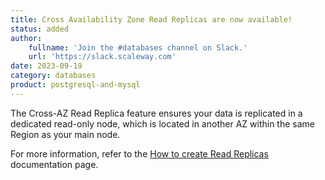 ```yaml
---
title: Cross Availability Zone Read Replicas are now available!
status: added
author:
    fullname: 'Join the #databases channel on Slack.'
    url: 'https://slack.scaleway.com'
date: 2023-09-19
category: databases
product: postgresql-and-mysql
---
```


 The Cross-AZ Read Replica feature ensures your data is replicated in a dedicated read-only node, which is located in another AZ within the same Region as your main node.
  
 For more information, refer to the [How to create Read Replicas](/managed-databases/postgresql-and-mysql/how-to/create-read-replica/) documentation page.


